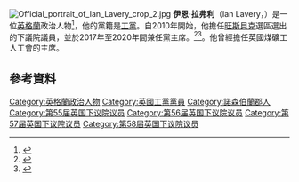 [[File:Official_portrait_of_Ian_Lavery_crop_2.jpg|thumb]]
'''伊恩·拉弗利'''（Ian Lavery，{{bd|1963年|1月6日}}）是一位[[英格蘭|英格蘭]]政治人物<ref>{{Cite web |url=http://www.morningstaronline.co.uk/a-886f-Miner-Lavery-tipped-for-leaders-race#.VhLCjCpdHIU |title=存档副本 |accessdate=2016-03-08 |archive-date=2015-05-15 |archive-url=https://web.archive.org/web/20150515014218/http://www.morningstaronline.co.uk/a-886f-Miner-Lavery-tipped-for-leaders-race#.VhLCjCpdHIU |dead-url=yes }}</ref>，他的黨籍是[[工黨_(英國)|工黨]]。自2010年開始，他擔任[[旺斯貝克_(英國國會選區)|旺斯貝克]]選區選出的下議院議員，並於2017年至2020年間兼任黨主席。<ref>{{cite web|url=http://www.labourmatters.com/labour-north/former-miner-ian-lavery-to-fight-wansbeck-for-labour/|title=Labour Win|work=Labour Win|accessdate=10 February 2015|archive-url=https://web.archive.org/web/20130614214356/http://www.labourmatters.com/labour-north/former-miner-ian-lavery-to-fight-wansbeck-for-labour/|archive-date=2013-06-14|dead-url=yes}}</ref><ref name="parliament.uk">{{cite web|url=http://www.parliament.uk/biographies/commons/ian-lavery/4139|title=Ian Lavery MP|work=UK Parliament|accessdate=25 March 2015|archive-date=2019-08-16|archive-url=https://web.archive.org/web/20190816001319/https://www.parliament.uk/biographies/commons/ian-lavery/4139|dead-url=no}}</ref>。他曾經擔任英國煤礦工人工會的主席。

==參考資料==
{{Reflist}}

{{杰里米·科尔宾影子内阁}}

{{DEFAULTSORT:Lavery, Ian}}
[[Category:英格蘭政治人物|Category:英格蘭政治人物]]
[[Category:英國工黨黨員|Category:英國工黨黨員]]
[[Category:諾森伯蘭郡人|Category:諾森伯蘭郡人]]
[[Category:第55届英国下议院议员|Category:第55届英国下议院议员]]
[[Category:第56届英国下议院议员|Category:第56届英国下议院议员]]
[[Category:第57届英国下议院议员|Category:第57届英国下议院议员]]
[[Category:第58届英国下议院议员|Category:第58届英国下议院议员]]